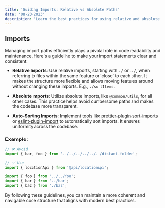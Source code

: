 ```yaml
---
title: 'Guiding Imports: Relative vs Absolute Paths'
date: '08-23-2023'
description: 'Learn the best practices for using relative and absolute import paths in your codebase, ensuring readability and maintainability.'
---
```


## Imports

Managing import paths efficiently plays a pivotal role in code readability and maintenance. Here's a guideline to make your import statements clear and consistent:

- **Relative Imports**: Use relative imports, starting with `./` or `../`, when referring to files within the same feature or 'close' to each other. It makes the structure more flexible and allows moving features around without changing these imports. E.g., `./sortItems`.

- **Absolute Imports**: Utilize absolute imports, like `@common/utils`, for all other cases. This practice helps avoid cumbersome paths and makes the codebase more transparent.

- **Auto-Sorting Imports**: Implement tools like [prettier-plugin-sort-imports](https://github.com/trivago/prettier-plugin-sort-imports) or [eslint-plugin-import](https://github.com/import-js/eslint-plugin-import/blob/main/docs/rules/order.md) to automatically sort imports. It ensures uniformity across the codebase.

### Example:

```ts
// ❌ Avoid
import { bar, foo } from '../../../../../../distant-folder';

// ✅ Use
import { locationApi } from '@api/locationApi';

import { foo } from '../../foo';
import { bar } from '../bar';
import { baz } from './baz';
```

By following these guidelines, you can maintain a more coherent and navigable code structure that aligns with modern best practices.
